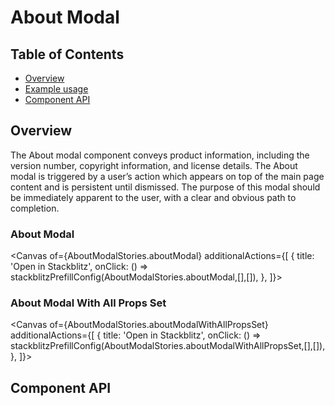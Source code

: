 
# About Modal

## Table of Contents

- [Overview](#overview)
- [Example usage](#example-usage)
- [Component API](#component-api)

## Overview

The About modal component conveys product information, including the version number, copyright information, and license details.
The About modal is triggered by a user’s action which appears on top of the main page content and is persistent until dismissed. 
The purpose of this modal should be immediately apparent to the user, with a clear and obvious path to completion.

### About Modal

<Canvas
  of={AboutModalStories.aboutModal}
  additionalActions={[
      {
        title: 'Open in Stackblitz',
        onClick: () => stackblitzPrefillConfig(AboutModalStories.aboutModal,[],[]),
      },
    ]}>
</Canvas>


### About Modal With All Props Set

<Canvas
  of={AboutModalStories.aboutModalWithAllPropsSet}
  additionalActions={[
      {
        title: 'Open in Stackblitz',
        onClick: () => stackblitzPrefillConfig(AboutModalStories.aboutModalWithAllPropsSet,[],[]),
      },
    ]}>
</Canvas>

## Component API

<Controls />
